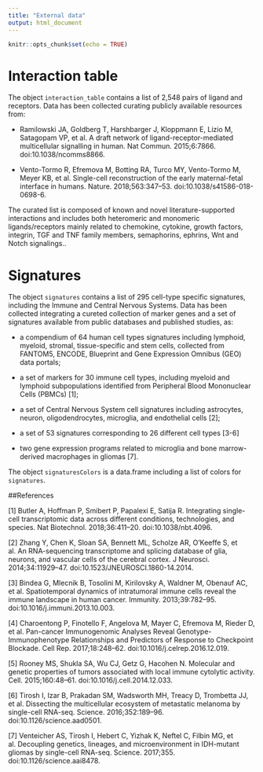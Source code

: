 ```yaml
---
title: "External data"
output: html_document
---
```


```r
knitr::opts_chunk$set(echo = TRUE)
```

# Interaction table

The object `interaction_table` contains a list of 2,548 pairs of ligand and receptors. Data has been collected curating publicly available resources from:

 * Ramilowski JA, Goldberg T, Harshbarger J, Kloppmann E, Lizio M, Satagopam VP, et al. A draft
network of ligand-receptor-mediated multicellular signalling in human. Nat Commun. 2015;6:7866.
doi:10.1038/ncomms8866.

 * Vento-Tormo R, Efremova M, Botting RA, Turco MY, Vento-Tormo M, Meyer KB, et al. Single-cell
reconstruction of the early maternal-fetal interface in humans. Nature. 2018;563:347–53.
doi:10.1038/s41586-018-0698-6.

The curated list is composed of known and novel literature-supported interactions and includes both heteromeric and monomeric ligands/receptors mainly related to chemokine, cytokine, growth factors, integrin, TGF and TNF family members, semaphorins, ephrins, Wnt and Notch signalings.. 



# Signatures

The object `signatures` contains a list of 295 cell-type specific signatures, including the Immune and Central Nervous Systems. Data has been collected integrating a cureted collection of marker genes and a set of signatures available from public databases and published studies, as:

 * a compendium of 64 human cell types signatures including lymphoid, myeloid, stromal, tissue-specific and stem cells, collected from FANTOM5, ENCODE, Blueprint and Gene Expression Omnibus (GEO) data portals; 
 
 * a set of markers for 30 immune cell types, including myeloid and lymphoid subpopulations identified from Peripheral Blood Mononuclear Cells (PBMCs) [1]; 
 
 * a set of Central Nervous System cell signatures including astrocytes, neuron, oligodendrocytes, microglia, and endothelial cells [2];
 
 * a set of 53 signatures corresponding to 26 different cell types [3-6]
 
 * two gene expression programs related to microglia and bone marrow-derived macrophages in gliomas [7]. 


The object `signaturesColors` is a data.frame including a list of colors for `signatures`.


##References

[1] Butler A, Hoffman P, Smibert P, Papalexi E, Satija R. Integrating single-cell transcriptomic data
across different conditions, technologies, and species. Nat Biotechnol. 2018;36:411–20.
doi:10.1038/nbt.4096.


[2] Zhang Y, Chen K, Sloan SA, Bennett ML, Scholze AR, O’Keeffe S, et al. An RNA-sequencing
transcriptome and splicing database of glia, neurons, and vascular cells of the cerebral cortex. J
Neurosci. 2014;34:11929–47. doi:10.1523/JNEUROSCI.1860-14.2014.


[3] Bindea G, Mlecnik B, Tosolini M, Kirilovsky A, Waldner M, Obenauf AC, et al. Spatiotemporal
dynamics of intratumoral immune cells reveal the immune landscape in human cancer. Immunity.
2013;39:782–95. doi:10.1016/j.immuni.2013.10.003.


[4] Charoentong P, Finotello F, Angelova M, Mayer C, Efremova M, Rieder D, et al. Pan-cancer
Immunogenomic Analyses Reveal Genotype-Immunophenotype Relationships and Predictors of
Response to Checkpoint Blockade. Cell Rep. 2017;18:248–62. doi:10.1016/j.celrep.2016.12.019.


[5] Rooney MS, Shukla SA, Wu CJ, Getz G, Hacohen N. Molecular and genetic properties of tumors
associated with local immune cytolytic activity. Cell. 2015;160:48–61. doi:10.1016/j.cell.2014.12.033.


[6] Tirosh I, Izar B, Prakadan SM, Wadsworth MH, Treacy D, Trombetta JJ, et al. Dissecting the
multicellular ecosystem of metastatic melanoma by single-cell RNA-seq. Science. 2016;352:189–96.
doi:10.1126/science.aad0501.


[7] Venteicher AS, Tirosh I, Hebert C, Yizhak K, Neftel C, Filbin MG, et al. Decoupling genetics,
lineages, and microenvironment in IDH-mutant gliomas by single-cell RNA-seq. Science. 2017;355.
doi:10.1126/science.aai8478.

